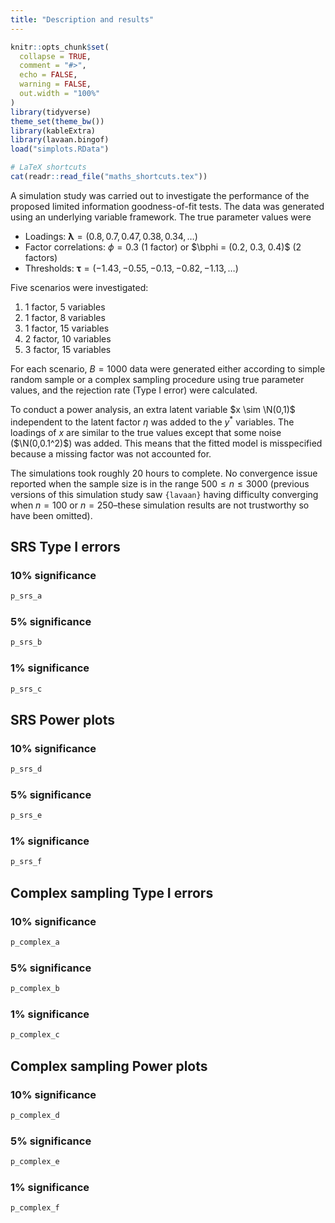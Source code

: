 ```yaml
---
title: "Description and results"
---
```


```r
knitr::opts_chunk$set(
  collapse = TRUE,
  comment = "#>",
  echo = FALSE,
  warning = FALSE,
  out.width = "100%"
)
library(tidyverse)
theme_set(theme_bw())
library(kableExtra)
library(lavaan.bingof)
load("simplots.RData")
```

```r
# LaTeX shortcuts 
cat(readr::read_file("maths_shortcuts.tex"))
``` 

A simulation study was carried out to investigate the performance of the proposed limited information goodness-of-fit tests.
The data was generated using an underlying variable framework.
The true parameter values were

- Loadings: $\boldsymbol\lambda = (0.8, 0.7, 0.47, 0.38, 0.34, \dots)$
- Factor correlations: $\phi = 0.3$ (1 factor) or $\bphi = (0.2, 0.3, 0.4)$ (2 factors)
- Thresholds: $\boldsymbol\tau = (-1.43, -0.55, -0.13, -0.82, -1.13,\dots)$

Five scenarios were investigated:

1. 1 factor, 5 variables
2. 1 factor, 8 variables
3. 1 factor, 15 variables
4. 2 factor, 10 variables
5. 3 factor, 15 variables

For each scenario, $B=1000$ data were generated either according to simple random sample or a complex sampling procedure using true parameter values, and the rejection rate (Type I error) were calculated.

To conduct a power analysis, an extra latent variable $x \sim \N(0,1)$ independent to the latent factor $\eta$ was added to the $y^*$ variables.
The loadings of $x$ are similar to the true values except that some noise ($\N(0,0.1^2)$) was added.
This means that the fitted model is misspecified because a missing factor was not accounted for.

The simulations took roughly 20 hours to complete.
No convergence issue reported when the sample size is in the range $500 \leq n \leq 3000$ (previous versions of this simulation study saw `{lavaan}` having difficulty converging when $n=100$ or $n=250$--these simulation results are not trustworthy so have been omitted).

## SRS Type I errors {.tabset}

### 10% significance

```r
p_srs_a
```

### 5% significance {.active}

```r
p_srs_b
```

### 1% significance

```r
p_srs_c
```


## SRS Power plots  {.tabset}

### 10% significance

```r
p_srs_d
```

### 5% significance {.active}

```r
p_srs_e
```

### 1% significance

```r
p_srs_f
```

## Complex sampling Type I errors {.tabset}

### 10% significance

```r
p_complex_a
```

### 5% significance {.active}

```r
p_complex_b
```

### 1% significance

```r
p_complex_c
```

## Complex sampling Power plots {.tabset}

### 10% significance

```r
p_complex_d
```

### 5% significance {.active}

```r
p_complex_e
```

### 1% significance

```r
p_complex_f
```


